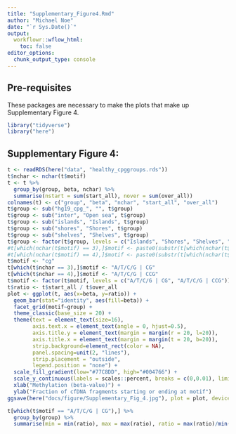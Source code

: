 ```yaml
---
title: "Supplementary_Figure4.Rmd"
author: "Michael Noe"
date: "`r Sys.Date()`" 
output:
  workflowr::wflow_html:
    toc: false
editor_options:
  chunk_output_type: console
---
```



## Pre-requisites

These packages are necessary to make the plots that make up Supplementary Figure 4.

```r
library("tidyverse")
library("here")
```

## Supplementary Figure 4: 

```r
t <- readRDS(here("data", "healthy_cpggroups.rds"))
t$nchar <- nchar(t$motif)
t <- t %>%
  group_by(group, beta, nchar) %>%
  summarise(nstart = sum(start_all), nover = sum(over_all))
colnames(t) <- c("group", "beta", "nchar", "start_all", "over_all")
t$group <- sub("hg19_cpg_", "", t$group)
t$group <- sub("inter", "Open sea", t$group)
t$group <- sub("islands", "Islands", t$group)
t$group <- sub("shores", "Shores", t$group)
t$group <- sub("shelves", "Shelves", t$group)
t$group <- factor(t$group, levels = c("Islands", "Shores", "Shelves", "Open sea"))
#t[which(nchar(t$motif) == 3),]$motif <- paste0(substr(t[which(nchar(t$motif) == 3),]$motif, 1,1), " | ", substr(t[which(nchar(t$motif) == 3),]$motif, 2,3))
#t[which(nchar(t$motif) == 4),]$motif <- paste0(substr(t[which(nchar(t$motif) == 4),]$motif, 1,1), " | ", substr(t[which(nchar(t$motif) == 4),]$motif, 2,4))
t$motif <- "cg"
t[which(t$nchar == 3),]$motif <- "A/T/C/G | CG"
t[which(t$nchar == 4),]$motif <- "A/T/C/G | CCG"
t$motif <- factor(t$motif, levels = c("A/T/C/G | CG", "A/T/C/G | CCG"))
t$ratio <- t$start_all / t$over_all
plot <- ggplot(t, aes(x=beta, y=ratio)) +
  geom_bar(stat="identity", aes(fill=beta)) +
  facet_grid(motif~group) +
  theme_classic(base_size = 20) + 
  theme(text = element_text(size=16),
        axis.text.x = element_text(angle = 0, hjust=0.5),
        axis.title.y = element_text(margin = margin(r = 20, l=20)),
        axis.title.x = element_text(margin = margin(t = 20, b=20)),
        strip.background=element_rect(color = NA),
        panel.spacing=unit(2, "lines"),
        strip.placement = "outside",
        legend.position = "none") +
  scale_fill_gradient(low="#77C8DD", high="#004766") + 
  scale_y_continuous(labels = scales::percent, breaks = c(0,0.01), limits = c(0,0.01)) +
  xlab("Methylation (beta-value)") +
  ylab("Fraction of cfDNA fragments starting or ending at motif")
ggsave(here("docs/figure/Supplementary_Fig_4.jpg"), plot = plot, device = "jpeg",width = 20, height=12,units = "in", dpi=300)

t[which(t$motif == "A/T/C/G | CG"),] %>%
  group_by(group) %>%
  summarise(min = min(ratio), max = max(ratio), ratio = max(ratio)/min(ratio))
```
